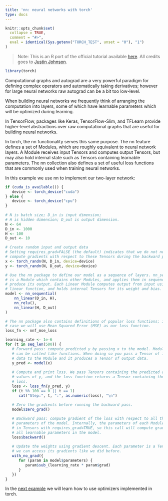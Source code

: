 ```yaml
---
title: 'nn: neural networks with torch'
type: docs
---
```


```r
knitr::opts_chunk$set(
  collapse = TRUE,
  comment = "#>",
  eval = identical(Sys.getenv("TORCH_TEST", unset = "0"), "1")
)
```

> Note: This is an R port of the official tutorial available [here](https://pytorch.org/tutorials/beginner/examples_tensor/two_layer_net_numpy.html#sphx-glr-beginner-examples-tensor-two-layer-net-numpy-py). All credits goes to [Justin Johnson](https://github.com/jcjohnson/pytorch-examples).

```r
library(torch)
```

Computational graphs and autograd are a very powerful paradigm for defining complex operators and automatically taking derivatives; however for large neural networks raw autograd can be a bit too low-level.

When building neural networks we frequently think of arranging the computation into layers, some of which have learnable parameters which will be optimized during learning.

In TensorFlow, packages like Keras, TensorFlow-Slim, and TFLearn provide higher-level abstractions over raw computational graphs that are useful for building neural networks.

In torch, the nn functionality serves this same purpose. The nn feature defines a set of Modules, which are roughly equivalent to neural network layers. A Module receives input Tensors and computes output Tensors, but may also hold internal state such as Tensors containing learnable parameters. The nn collection also defines a set of useful loss functions that are commonly used when training neural networks.

In this example we use nn to implement our two-layer network:

```r
if (cuda_is_available()) {
   device <- torch_device("cuda")
} else {
   device <- torch_device("cpu")
}
   
# N is batch size; D_in is input dimension;
# H is hidden dimension; D_out is output dimension.
N <- 64
D_in <- 1000
H <- 100
D_out <- 10

# Create random input and output data
# Setting requires_grad=FALSE (the default) indicates that we do not need to 
# compute gradients with respect to these Tensors during the backward pass.
x <- torch_randn(N, D_in, device=device)
y <- torch_randn(N, D_out, device=device)

# Use the nn package to define our model as a sequence of layers. nn_sequential
# is a Module which contains other Modules, and applies them in sequence to
# produce its output. Each Linear Module computes output from input using a
# linear function, and holds internal Tensors for its weight and bias.
model <- nn_sequential(
    nn_linear(D_in, H),
    nn_relu(),
    nn_linear(H, D_out)
)

# The nn package also contains definitions of popular loss functions; in this
# case we will use Mean Squared Error (MSE) as our loss function.
loss_fn <- nnf_mse_loss

learning_rate <- 1e-6
for (t in seq_len(500)) {
   # Forward pass: compute predicted y by passing x to the model. Module objects
   # can be called like functions. When doing so you pass a Tensor of input
   # data to the Module and it produces a Tensor of output data.
   y_pred <- model(x)
   
   # Compute and print loss. We pass Tensors containing the predicted and true
   # values of y, and the loss function returns a Tensor containing the
   # loss.
   loss <- loss_fn(y_pred, y)
   if (t %% 100 == 0 || t == 1)
      cat("Step:", t, ":", as.numeric(loss), "\n")
   
   # Zero the gradients before running the backward pass.
   model$zero_grad()

   # Backward pass: compute gradient of the loss with respect to all the learnable
   # parameters of the model. Internally, the parameters of each Module are stored
   # in Tensors with requires_grad=TRUE, so this call will compute gradients for
   # all learnable parameters in the model.
   loss$backward()
   
   # Update the weights using gradient descent. Each parameter is a Tensor, so
   # we can access its gradients like we did before.
   with_no_grad({
      for (param in model$parameters) {
         param$sub_(learning_rate * param$grad)
      }
   })
}
```

In the [next example](optim.html) we will learn how to use optimizers implemented in torch.
